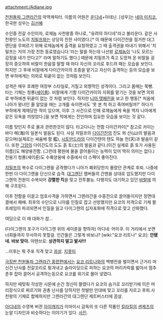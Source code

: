attachment:/Adiane.jpg

[[천원돌파 그렌라간]]의 악역캐릭터. 이름의 어원은 [[운디네]]+아데닌.
[성우]는 [[네야 미치코]], 한국판 성우는 [[김선혜]]

수인중 전갈 수인이자, 로제놈 사천왕중 하나로, "유려의 아디네"라고 불리운다. 같은 사천왕인 노도의 [[치밀프]]와는 상당히 친한 사이였다.[* 이 때문에 다이간잔을 점거한 대그랜단을 무찌르기 위해 로제놈에게 출격을 요청하였고 그 때 출격권을 따내기 위해서 '치밀프는 저의 가장 친한 동료였습니다.'라는 말을 하는데 나선왕 [[로제놈]]이 '나도 모르는 감정을 네가 안다고?' 라며 말하기도 했다.] 때문에 치밀프가 죽고 도망쳐 온 비랄을 굉장히 증오하여 비랄이 한음절 말할 때 마다 자신의 꼬리로 후드려 패는 모습을 보인다. 하지만 그 후에 비랄에게 다이간카이의 조종을 맡기고 자신이 출격하는 등의 모습을 보면 부하에게는 의외로 뒤끝이 없는 것처럼 보인다. 

성격은 매우 호쾌한 여장부 스타일로, 거칠고 외향적인 성격이다. 그리고 몸매는 쭉빵. 타는 기체는 청룡([[세이룽]]). 비랄에게 기함 다이간카이의 지휘를 맡기는 것을 보면 의외로 부하에겐 뒤끝이 없는 것 처럼 보인다. 하지만 [[니아 텟페린]]을 보고 한 행동[* 처음에 니아가 왕녀인 줄 알았을 때는 고개를 숙이면서도 '못 본 척 하고 죽여버릴까?' 하다가 부하에게 제재당한 적이 있으며, 이후 그 사건으로 인해 로제놈에게 욕을 먹자 니아에게 같은 모욕을 끼얹었다.]을 보면 적에게는 잔인하며 집요한 모습을 보이는 것 같다.

이름 탓인지 주로 물과 관련한것이 많다. 타고다니는 전함 다이간카이[* 참고로 카이는 바다 해(海)의 일본식 발음도 된다. 사실 치밀프의 [[다이간잔]]의 잔도 뫼 산(山)의 발음과 같으며(실제로는 싸움배 함 艦), [[시토만드라]]의 다이간텐의 텐도 하늘 천(天)과 발음이 같다. 또한 [[그암]]의 다이간도의 도도 흙 토(土)의 발음과 같다.(이건 실제로 흙 토가 사용된 이름)]도 해양용전함. (그런데 평원에 물을 끌어들이는 능력이 있어 딱히 의미는 없다.)전용기 청룡(세이룬)도 수륙양용에 수중에서 더 스펙이 좋아진다.

[[치밀프]]의 복수로 다이그렌을 공격했다가 니아가 폐위당한지 몰랐던 관계로 후퇴. 나중에 한번 더 다이그렌을 단신으로 습격. [[대그렌단]] 멤버들의 간멘을 상대로 압도했지만 다이그렌의 전원이 수복되어 '''강렬한 킥'''을 맞고 전투불능. 다행히도 대기하고 있던 [[비랄]]에 의해 구조된다.

이후 전함을 이끌고 엄호사격을 가하면서 그렌라간을 수중전으로 끌어들이지만 정면대결에서 패배. 최후의 수단으로 니아를 인질로 잡고 선방했지만 요코의 저격으로 기체 팔 프레임이 파괴되면서 인질을 잃고 다이그렌의 십자포화에 직격으로 맞고 산화했다.

여담으로 이 때 대화가 참... 

(다이그렌의 포구가 다이그렌 위의 세이룬을 향하자)
아디네: 어이쿠. 이 거리에서 쏘면 너희들까지 무사하지 못할걸. 인간들은 그렇게 바보냐?
[wiki:"요코 리트나" 요코]: '''안됐네. 바보 맞아.'''
아텐브로: '''상관하지 말고 발사!!!'''

...이후는 뭐 주포 직격 맞고 [[끔살]]. [[지못미]]

[[극장판 천원돌파 그렌라간 홍련편]]에서는 [[요코 리트나]]와의 백병전을 벌이면서 근거리 머신건 난사를 전갈꼬리로 튕겨내고 슬라이딩으로 피하는 요코의 머리카락를 밟아서 멈추춘후 잡아 끌어서 공격하는등으로 요코를 위기로 몰아 넣였다.

하지만  때맞춰 각성한 시몬에 순간 정신이 팔렸다가 요코의 슴가로 꼬리받기에 이은 머리장식으로 찌르기와 권총 난사를 당하지만 첫발만 안대에 맞고 꼬리를 자르고 후퇴.사천왕의 기체로 합체하지만 그렌라간의 대그렌단 제트버스터에 끔살.  


[[아디네]]의 수영복 버젼 [[아이캐치]]가 이마이시 감독의 또 다른 작품인 [[킬라킬]]의 [[센케츠]]의 눈알 디자인과 비슷하다는 이야기가 있다. [http://i.imgur.com/NOEnclH.png 사진].
